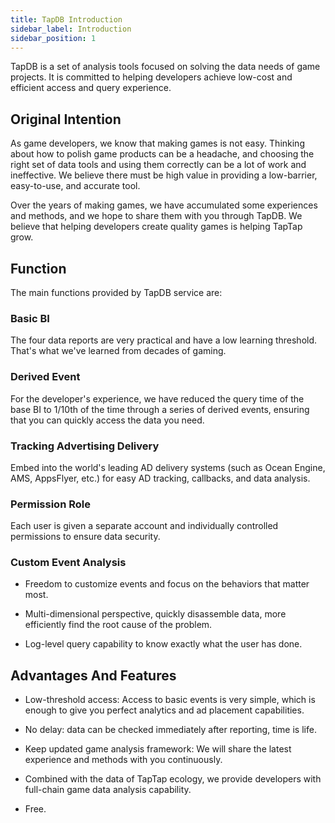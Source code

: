```yaml
---
title: TapDB Introduction
sidebar_label: Introduction
sidebar_position: 1
---
```


TapDB is a set of analysis tools focused on solving the data needs of game projects. It is committed to helping developers achieve low-cost and efficient access and query experience.

## Original Intention

As game developers, we know that making games is not easy. Thinking about how to polish game products can be a headache, and choosing the right set of data tools and using them correctly can be a lot of work and ineffective. We believe there must be high value in providing a low-barrier, easy-to-use, and accurate tool.

Over the years of making games, we have accumulated some experiences and methods, and we hope to share them with you through TapDB. We believe that helping developers create quality games is helping TapTap grow.

## Function

The main functions provided by TapDB service are:

### Basic BI

The four data reports are very practical and have a low learning threshold. That's what we've learned from decades of gaming.

### Derived Event

For the developer's experience, we have reduced the query time of the base BI to 1/10th of the time through a series of derived events, ensuring that you can quickly access the data you need.

### Tracking Advertising Delivery

Embed into the world's leading AD delivery systems (such as Ocean Engine, AMS, AppsFlyer, etc.) for easy AD tracking, callbacks, and data analysis.

### Permission Role

Each user is given a separate account and individually controlled permissions to ensure data security.

### Custom Event Analysis

- Freedom to customize events and focus on the behaviors that matter most.

- Multi-dimensional perspective, quickly disassemble data, more efficiently find the root cause of the problem.

- Log-level query capability to know exactly what the user has done.

## Advantages And Features

- Low-threshold access: Access to basic events is very simple, which is enough to give you perfect analytics and ad placement capabilities.

- No delay: data can be checked immediately after reporting, time is life.

- Keep updated game analysis framework: We will share the latest experience and methods with you continuously.

- Combined with the data of TapTap ecology, we provide developers with full-chain game data analysis capability.

- Free.
